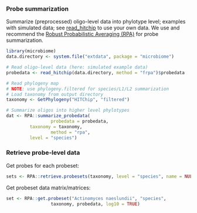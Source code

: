 ### Probe summarization

Summarize (preprocessed) oligo-level data into phylotype level; examples with simulated data; see [read_hitchip](reading) to use your own data. We use and recommend the [Robust Probabilistic Averaging (RPA)](https://github.com/antagomir/RPA/wiki) for probe summarization.


```r
library(microbiome)
data.directory <- system.file("extdata", package = "microbiome")

# Read oligo-level data (here: simulated example data)
probedata <- read_hitchip(data.directory, method = "frpa")$probedata

# Read phylogeny map
# NOTE: use phylogeny.filtered for species/L1/L2 summarization
# Load taxonomy from output directory
taxonomy <- GetPhylogeny("HITChip", "filtered")

# Summarize oligos into higher level phylotypes
dat <- RPA::summarize_probedata(
                 probedata = probedata,
		 taxonomy = taxonomy, 
                 method = "rpa",
		 level = "species")
```


### Retrieve probe-level data

Get probes for each probeset:

```r
sets <- RPA::retrieve.probesets(taxonomy, level = "species", name = NULL)
```


Get probeset data matrix/matrices:

```r
set <- RPA::get.probeset("Actinomyces naeslundii", "species",
       		     taxonomy, probedata, log10 = TRUE)
```





